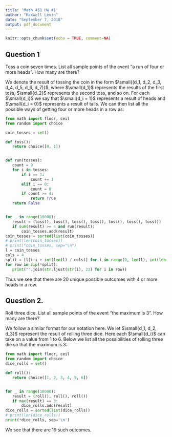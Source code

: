 ---
title: 'Math 451 HW #1'
author: "Maxwell Levin"
date: "September 7, 2018"
output: pdf_document
---

```{r setup, include=FALSE}
knitr::opts_chunk$set(echo = TRUE, comment=NA)
```

## Question 1
Toss a coin seven times. List all sample points of the event "a run of four or more heads". How many are there?

We denote the result of tossing the coin in the form $\small{(d_1, d_2, d_3, d_4, d_5, d_6, d_7)}$, where $\small{d_1}$ represents the results of the first toss, $\small{d_2}$ represents the second toss, and so on. For each $\small{d_i}$ we say that $\small{d_i = 1}$ represents a result of heads and $\small{d_i = 0}$ represents a result of tails. We can then list all the possible ways of getting four or more heads in a row as:

```{python, python.reticulate=FALSE, echo=FALSE}
from math import floor, ceil
from random import choice

coin_tosses = set()

def toss():
   return choice([0, 1])


def run(tosses):
   count = 0
   for i in tosses:
       if i == 1:
           count += 1
       elif i == 0:
           count = 0
       if count >= 4:
           return True
   return False


for _ in range(10000):
   result = (toss(), toss(), toss(), toss(), toss(), toss(), toss())
   if sum(result) >= 4 and run(result):
       coin_tosses.add(result)
coin_tosses = sorted(list(coin_tosses))
# print(len(coin_tosses))
# print(*coin_tosses, sep="\n")
l = coin_tosses
cols = 4
split = [l[i:i + int(len(l) / cols)] for i in range(0, len(l), int(len(l) / cols))]
for row in zip(*split):
   print("".join(str.ljust(str(i), 23) for i in row))
```

Thus we see that there are 20 unique possible outcomes with 4 or more heads in a row.

## Question 2. 
Roll three dice. List all sample points of the event "the maximum is 3". How many are there?

We follow a similar format for our notation here. We let $\small{d_1, d_2, d_3}$ represent the result of rolling three dice. Here each $\small{d_i}$ can take on a value from 1 to 6. Below we list all the possibilities of rolling three die so that the maximum is 3: 
```{python, python.reticulate=FALSE, echo=FALSE}
from math import floor, ceil
from random import choice
dice_rolls = set()

def roll():
   return choice([1, 2, 3, 4, 5, 6])


for _ in range(10000):
   result = (roll(), roll(), roll())
   if max(result) == 3:
       dice_rolls.add(result)
dice_rolls = sorted(list(dice_rolls))
# print(len(dice_rolls))
print(*dice_rolls, sep='\n')
```
We see that there are 19 such outcomes.
